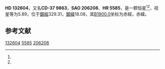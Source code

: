 {{Starbox begin
| name = HD 132604
}}
{{Starbox observe
| epoch = [[J2000.0|J2000.0]]
| constell = {{星座名待查}}<ref name=SIMBAD>{{cite web
 | url=http://simbad.u-strasbg.fr/simbad/sim-id?Ident=HR+5585
 | title =Pulsating variable Star
 | publisher=Centre de Données astronomiques de Strasbourg
 | work=SIMBAD
 | accessdate=2012-07-13}}</ref><ref name=DATA>{{cite web
 | url=http://vizier.u-strasbg.fr/viz-bin/VizieR-5?-out.add=.&-source=5050&-corr=PK=HR&-out.max=9999&HR=5585
 | title=VizieR Detailed Page
 | accessdate=2012-07-13
 | archive-date=2016-03-05
 | archive-url=https://web.archive.org/web/20160305205444/http://vizier.u-strasbg.fr/viz-bin/VizieR-5?-out.add=.&-source=5050&-corr=PK=HR&-out.max=9999&HR=5585
 | dead-url=no
 }}</ref>
| 星官 = 
| ra = {{RA|15|1|13}}<ref name=SIMBAD /><ref name=DATA />
| dec = {{DEC|-38|3|30}}<ref name=SIMBAD /><ref name=DATA />
| appmag_v = 5.89<ref name=SIMBAD /><ref name=DATA />
}}
{{Starbox character
| class = K2-3III<ref name=SIMBAD /><ref name=DATA />
| b-v = 1.24<ref name=SIMBAD /><ref name=DATA />
| u-b = <ref name=SIMBAD /><ref name=DATA />
| r-i = <ref name=SIMBAD /><ref name=DATA />
| variable = 
}}
{{Starbox astrometry
| radial_v = 
| prop_mo_ra = 41
| parallax = 
| p_error = 
}}
{{Starbox catalog
| names =CD-37 9863，[[SAO星表|SAO]] 206208，[[HD星表|HD]] 132604，[[HR星表|HR]] 5585}}
{{Starbox reference |Simbad=HR+5585}}
{{Starbox end}}

'''HD 132604'''，又名'''CD-37 9863'''，'''SAO 206208'''、'''HR 5585'''，是一颗恒星<ref name=SIMBAD /><ref name=DATA />，视星等为5.89，位于[[銀道座標系|銀經]]329.31，[[銀道座標系|銀緯]]18.08，其[[B1900.0|B1900.0]]坐标为赤經{{RA|14|54|52.6}}，赤緯{{DEC|-37|18.08|37}}。

== 参考文献 ==
{{reflist}}

{{star-stub}}

[[Category:HD和HDE天體|132604]]
[[Category:HR天體|5585]]
[[Category:SAO天體|206208]]